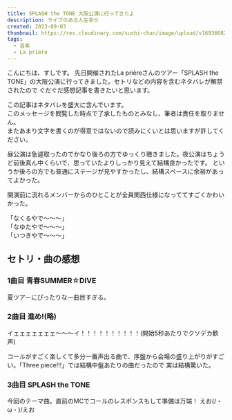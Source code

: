 ```yaml
---
title: SPLASH the TONE 大阪公演に行ってきたよ
description: ライブのある人生幸せ
created: 2023-09-03
thumbnail: https://res.cloudinary.com/sushi-chan/image/upload/v1693668263/live/splash-the-tone/osaka/C1784DAD-D384-4B4D-B273-92A11E5B93EA_uh2bcz.jpg
tags:
  - 音楽
  - La prière
---
```



こんにちは、すしです。
先日開催されたLa prièreさんのツアー「SPLASH the TONE」の大阪公演に行ってきました。セトリなどの内容を含むネタバレが解禁されたので
ぐだぐだ感想記事を書きたいと思います。

<Message type="alert" >この記事はネタバレを盛大に含んでいます。<br />
このメッセージを閲覧した時点で了承したものとみなし、筆者は責任を取りません。<br />
またあまり文字を書くのが得意ではないので読みにくいとは思いますが許してください。</Message>


<SpotifyCard caption="昼公演セットリスト" url="https://open.spotify.com/playlist/4kBbeKhoOSJHHJ71Z8iX1L?si=e3d29d7072dc4732" />
<SpotifyCard caption="夜公演セットリスト" url="https://open.spotify.com/playlist/5Kh1KEHNiTv2Nug7x2DHyK?si=07456014cdad4a2d" />

昼公演は急遽取ったのでかなり後ろの方でゆっくり聴きました。夜公演はちょうど前後真ん中くらいで、思っていたよりしっかり見えて結構良かったです。
というか後ろの方でも普通にステージが見やすかったし、結構スペースに余裕があってよかった。


開演前に流れるメンバーからのひとことが全員関西仕様になっててすごくかわいかった。

<Spoiler>「なくるやで〜〜〜」<br />「なゆたやで〜〜〜」<br />「いつきやで〜〜〜」</Spoiler>

## セトリ・曲の感想

### 1曲目 青春SUMMER☆DIVE
夏ツアーにぴったりな一曲目すぎる。

### 2曲目 進め!(略)
<TextCard>イェェェェェェェ〜〜〜イ！！！！！！！！！！(開始5秒あたりでクソデカ歓声)</TextCard>

コールがすごく楽しくて多分一番声出る曲で、序盤から会場の盛り上がりがすごい。「Three piece!!!」では結構中盤あたりの曲だったので
実は結構驚いた。

### 3曲目 SPLASH the TONE
今回のテーマ曲。直前のMCでコールのレスポンスもして準備は万端！
<span className="text-3xl">えお(/・ω・)/えお</span>
